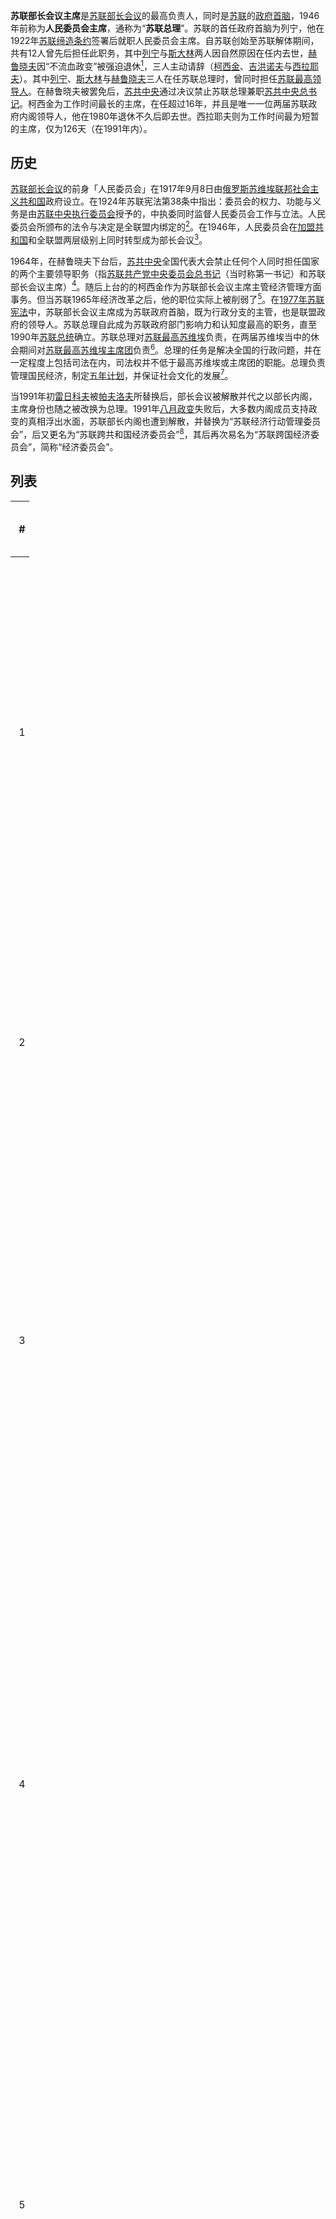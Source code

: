 {{Infobox former political post
|political_office   = 部长会议主席<br>Глава Правительства СССР
|country            = 苏联
|flag           = Flag of the Soviet Union.svg
|flagsize       = 150px
|flagcaption    = [[苏联国旗|苏联国旗]]
|insignia           = State Emblem of the Soviet Union.svg
|insigniasize       = 120px
|insigniacaption    = [[苏联国徽|苏联国徽]]
|File              = Lenin 1920.jpg
|caption            = 首任苏联人民委员会主席列宁
|predecessor        = [[俄罗斯苏维埃联邦社会主义共和国人民委员会|苏俄人民委员会主席]]
|successor          = {{unbulleted list
  | {{flagicon|CIS}} 由多个[[独立国家联合体|独联体]]成员国<br>[[政府首脑|政府首脑]]（[[总理|总理]]）所继承：
{{hidden|header=列表|content=
*{{flagicon|Armenia}} [[亚美尼亚总理|亚美尼亚总理]]
*{{flagicon|Azerbaijan}} [[阿塞拜疆总理|阿塞拜疆总理]]
*{{flagicon|Belarus|1991}} [[白俄罗斯总理|白俄罗斯总理]]
*{{flagicon|Kazakhstan|1991}} [[哈萨克斯坦总理|哈萨克斯坦总理]]
*{{flagicon|Kyrgyzstan|1991}} [[吉尔吉斯斯坦总理|吉尔吉斯斯坦总理]]
*{{flagicon|Moldova}} [[摩尔多瓦总理|摩尔多瓦总理]]
*{{flagicon|Russia|1991}} [[俄罗斯总理|俄罗斯联邦总理]]
*{{flagicon|Tajikistan|1991}} [[塔吉克斯坦总理|塔吉克斯坦总理]]
*{{flagicon|Turkmenistan|1991}} [[土库曼斯坦总理|土库曼斯坦总理]]
*{{flagicon|Ukraine}} [[乌克兰总理|乌克兰总理]]
*{{flagicon|Uzbekistan}} [[乌兹别克斯坦总理|乌兹别克斯坦总理]]
}}
}}
|first_officeholder = [[弗拉基米尔·列宁|弗拉基米尔·列宁]]
|last_officeholder  = [[伊万·西拉耶夫|伊万·西拉耶夫]]
|style              = 
|residence          = [[莫斯科|莫斯科]][[克里姆林宫|克里姆林宫]]
|appointer          = [[最高苏维埃主席团|最高苏维埃主席团]]
|began              = 1922年12月30日
|ended              = 1991年12月25日
|pretender          = 废除
}}
{{Soviet Union sidebar}}

'''苏联部长会议主席'''是[[苏联部长会议|苏联部长会议]]的最高负责人，同时是[[苏联|苏联]]的[[政府首脑|政府首脑]]，1946年前称为'''人民委员会主席'''，通称为“'''苏联总理'''”。苏联的首任政府首脑为列宁，他在1922年[[苏联缔造条约|苏联缔造条约]]签署后就职人民委员会主席。自苏联创始至苏联解体期间，共有12人曾先后担任此职务，其中[[弗拉基米尔·列宁|列宁]]与[[约瑟夫·斯大林|斯大林]]两人因自然原因在任内去世，[[尼基塔·赫鲁晓夫|赫鲁晓夫]]因“不流血政变”被强迫退休<ref>{{Cite web|title=1964年，赫鲁晓夫下台|url=https://news.ifeng.com/history/special/sulian1977/200908/0819_7734_1309253.shtml|access-date=2022-02-16|date=2009-08-19|publisher=凤凰网|archive-date=2022-02-27|archive-url=https://web.archive.org/web/20220227013641/https://news.ifeng.com/history/special/sulian1977/200908/0819_7734_1309253.shtml|dead-url=no}}</ref>，三人主动请辞（[[阿列克谢·柯西金|柯西金]]、[[尼古拉·亚历山德罗维奇·吉洪诺夫|吉洪诺夫]]与[[伊万·斯捷潘诺维奇·西拉耶夫|西拉耶夫]]）。其中[[列宁|列宁]]、[[斯大林|斯大林]]与[[赫鲁晓夫|赫鲁晓夫]]三人在任苏联总理时，曾同时担任[[蘇聯最高領導人列表|苏联最高领导人]]。在赫鲁晓夫被罢免后，[[苏联共产党中央委员会|苏共中央]]通过决议禁止苏联总理兼职[[苏共中央主要负责人列表|苏共中央总书记]]。柯西金为工作时间最长的主席，在任超过16年，并且是唯一一位两届苏联政府内阁领导人，他在1980年退休不久后即去世。西拉耶夫则为工作时间最为短暂的主席，仅为126天（在1991年内）。

== 历史 ==
[[苏联部长会议|苏联部长会议]]的前身「人民委员会」在1917年9月8日由[[俄罗斯苏维埃联邦社会主义共和国|俄罗斯苏维埃联邦社会主义共和国]]政府设立。在1924年苏联宪法第38条中指出：委员会的权力、功能与义务是由[[苏联中央执行委员会|苏联中央执行委员会]]授予的，中执委同时监督人民委员会工作与立法。人民委员会所颁布的法令与决定是全联盟内绑定的<ref>{{Cite Russian law|ru_entity=Центральный Исполнительный Комитет съезда Советов|ru_type=Статья|ru_number=38|ru_date=Декабрь 1977|ru_title=Суверенные права союзных республик|ru_url=http://constitution.garant.ru/history/ussr-rsfsr/1924/|ru_amendment_type=Федерального конституционного закона|en_entity=[[苏联中央执行委员会|Central Executive Committee]] of the [[苏联苏维埃代表大会|Congress of Soviets]]|en_type=Article|en_number=38|en_date=December 1924|en_title=Sovereign Rights of the Member Republics|en_url=http://www.answers.com/topic/1924-constitution-of-the-ussr}}</ref>。在1946年，人民委员会在[[苏联加盟共和国|加盟共和国]]和全联盟两层级别上同时转型成为部长会议<ref name="Law">{{cite web|title=«О преобразовании Совета Народных Комиссаров СССР в Совет Министров СССР и Советов Народных Комиссаров Союзных и Автономных республик в Советы Министров Союзных и Автономных республик» 15 марта 1946 года|url=http://www.economics.kiev.ua/download/ZakonySSSR/data04/tex16360.htm|accessdate=3 October 2010|work=Legislation of the USSR 1946-1952|publisher=World and Market Economy - Collection of Articles on Economy, Igor Averin|language=ru|archive-url=https://web.archive.org/web/20190603155345/http://www.economics.kiev.ua/download/ZakonySSSR/data04/tex16360.htm|archive-date=2019-06-03|dead-url=yes|trans_title=On Reforming the Council of People's Commissars into the Council of Ministers of the USSR, and the Councils of People's Commissars of Union and Autonomous Republics into the Councils of Ministers of Union and Autonomous Republics, 15 March 1946}}</ref>。

1964年，在赫鲁晓夫下台后，[[苏联共产党中央委员会|苏共中央]]全国代表大会禁止任何个人同时担任国家的两个主要领导职务（指[[苏共中央主要负责人列表|苏联共产党中央委员会总书记]]（当时称第一书记）和苏联部长会议主席）<ref>{{cite book|author=Service, Robert|title=History of Modern Russia: From Tsarism to the Twenty-first Century （现代俄罗斯史：从沙皇至21世纪）|location=|publisher=[[Penguin_Books_Ltd|Penguin Books Ltd]]|year=2009|pages=378|url=http://books.google.com/books?id=o8Z1QAAACAAJ&dq|isbn=978-0674034938|authorlink=Robert Service (historian)|access-date=2011-07-13|archive-date=2011-05-11|archive-url=https://web.archive.org/web/20110511090135/http://books.google.com/books?id=o8Z1QAAACAAJ&dq|dead-url=no}}</ref>。随后上台的的柯西金作为苏联部长会议主席主管经济管理方面事务。但当苏联1965年经济改革之后，他的职位实际上被削弱了<ref name="economic">{{cite book|author=Brown, Archie|page=403|title=The Rise & Fall of Communism|location=|publisher=[[Bodley_Head|Bodley Head]]|year=2009|url=http://books.google.com/books?id=yWQpAQAAIAAJ&q|isbn=978-0061138799|authorlink=Archie Brown|access-date=2011-07-13|archive-date=2014-01-01|archive-url=https://web.archive.org/web/20140101121311/http://books.google.com/books?id=yWQpAQAAIAAJ&q|dead-url=no}}</ref>。在[[1977年苏联宪法|1977年苏联宪法]]中，苏联部长会议主席成为苏联政府首脑，既为行政分支的主管，也是联盟政府的领导人。苏联总理自此成为苏联政府部门影响力和认知度最高的职务，直至1990年[[苏联总统|苏联总统]]确立。苏联总理对[[苏联最高苏维埃|苏联最高苏维埃]]负责，在两届苏维埃当中的休会期间对[[苏联最高苏维埃主席团|苏联最高苏维埃主席团]]负责<ref>{{Cite Russian law|ru_entity=Верховный Совет СССР|ru_type=Федеральный конституционный закон|ru_number=130|ru_date=7 октября 1977|ru_title=Совета Министров СССР|ru_url=http://ru.wikisource.org/wiki/Конституция_СССР_(1977)|ru_amendment_type=Федерального конституционного закона|en_entity=[[Supreme_Soviet_of_the_Soviet_Union|Supreme Soviet of the Soviet Union]]|en_type=Article|en_number=130|en_date=7 October 1977|en_title=The Council of Ministers of the USSR|en_url=http://www.departments.bucknell.edu/russian/const/77cons05.html#chap16}}</ref>。总理的任务是解决全国的行政问题，并在一定程度上包括司法在内，司法权并不低于最高苏维埃或主席团的职能。总理负责管理国民经济，制定[[蘇聯五年計劃|五年计划]]，并保证社会文化的发展<ref>{{Cite Russian law|ru_entity=Верховный Совет СССР|ru_type=Федеральный конституционный закон|ru_number=131|ru_date=7 октября 1977|ru_title=Совета Министров СССР|ru_url=http://ru.wikisource.org/wiki/Конституция_СССР_(1977)|ru_amendment_type=Федерального конституционного закона|en_entity=[[Supreme_Soviet_of_the_Soviet_Union|Supreme Soviet of the Soviet Union]]|en_type=Article|en_number=131|en_date=7 October 1977|en_title=The Council of Ministers of the USSR|en_url=http://www.departments.bucknell.edu/russian/const/77cons05.html#chap16}}</ref>。

当1991年初[[尼古拉·伊万诺维奇·雷日科夫|雷日科夫]]被[[瓦连京·帕夫洛夫|帕夫洛夫]]所替换后，部长会议被解散并代之以部长内阁，主席身份也随之被改换为总理。1991年[[八一九事件|八月政变]]失败后，大多数内阁成员支持政变的真相浮出水面，苏联部长内阁也遭到解散，并替换为“苏联经济行动管理委员会”，后又更名为“苏联跨共和国经济委员会”<ref>{{Cite book|author=Ferdinand, Maria Feldbrugge Joseph|title=Russian Law: The End of the Soviet System and the Role of Law|publisher=[[Martinus_Nijhoff_Publishers|Martinus Nijhoff Publishers]]|year=1993|url=http://books.google.com/books?id=JWt7MN3Dch8C&dq|isbn=0792323580|page=163–164|access-date=2011-07-13|archive-date=2014-07-23|archive-url=https://web.archive.org/web/20140723044703/http://books.google.com/books?id=JWt7MN3Dch8C&dq|dead-url=no}}</ref>，其后再次易名为“苏联跨国经济委员会”，简称“经济委员会”。

{{clear}}

== 列表 ==
{| class="wikitable" width=100%
! scope="col" width="1%" | #<br />{{NoteTag|非官方排序。|name="vp"}}
! scope="col" colspan="2" width="1%"| 姓名<br>(生–卒)
! scope="col" width="20%"| 任期
! scope="col" width="12%"| 选举
! scope="col" width="12%"| 内阁
|-
! rowspan="3" align="center" | 1
! colspan="5" align="center" | [[苏联人民委员会|人民委员会]]主席 (1922–46)
|-
!rowspan="2" scope="row" style="font-weight:normal;" |[[弗拉基米尔·列宁|列宁]]<br />(1870–1924)<ref>{{cite book|author=John Cull, Nicholas; Culbert, David Holbrook; Welch, David|page=182|title=Propaganda and Mass Persuasion: A Historical Encyclopedia, 1500 to the Present|location=|publisher=[[ABC-CLIO|ABC-CLIO]]|year=2003|url=//books.google.com/books?id=Byzv7rf6gL8C&dq|isbn=1576078205|access-date=2022-03-04|archive-date=2019-06-08|archive-url=https://web.archive.org/web/20190608092916/https://books.google.com/books?id=Byzv7rf6gL8C&dq|dead-url=no}}</ref>
|rowspan="2"|[[File:Vladimir-Ilich-Lenin-1918.jpg|90px]]
|1922年12月30日 - 1924年1月21日
|align=center | —
|[[列宁第一政府|列宁第一政府]]–[[列宁第二政府|第二政府]]
|-
| colspan="3"|作为第一任苏联总理，领导[[俄国社会民主工党|俄国社会民主工党]]进行了两次[[1917年俄国革命|俄国革命]]（[[俄國二月革命|二月革命]]和[[十月革命|十月革命]]）<ref>{{cite book|author=D. Young, Gregory; Braden, Nate|page=40|title=The Last Sentry: The True Story That Inspired the Hunt for Red October|location=|publisher=[[Naval_Institute_Press|Naval Institute Press]]|year=2005|url=//books.google.com/books?id=Tnq8WB4Us5AC&dq|isbn=1591149924|access-date=2022-03-04|archive-date=2019-06-10|archive-url=https://web.archive.org/web/20190610134909/https://books.google.com/books?id=Tnq8WB4Us5AC&dq|dead-url=no}}</ref>，并建立世界上第一个社会主义国家，[[俄罗斯苏维埃联邦社会主义共和国|俄罗斯苏维埃联邦社会主义共和国]]（苏俄）<ref>{{cite book|author=Service, Robert|page=1|title=Lenin: A Biography|location=|publisher=[[Harvard_University_Press|Harvard University Press]]|year=2000|url=//books.google.com/books?id=frDGHIxc4EUC&dq|isbn=0674008286|authorlink=Robert Service (historian)|access-date=2022-03-04|archive-date=2019-06-11|archive-url=https://web.archive.org/web/20190611173120/https://books.google.com/books?id=frDGHIxc4EUC&dq|dead-url=no}}</ref>，又在1922年建立[[苏联|苏联]]<ref>{{cite web|title=Образование СССР|url=http://hrono.info/sobyt/1900sob/cccp.php|accessdate=24 September 2010|author=|date=|publisher=Hrono.info|language=ru|archive-url=https://web.archive.org/web/20190728232249/http://hrono.info/sobyt/1900sob/cccp.php|archive-date=2019-07-28|dead-url=yes}}</ref>。
|-
! rowspan="2" align="center" | 2
!rowspan="2" scope="row" style="font-weight:normal;" |[[阿列克谢·李可夫|阿列克谢·李可夫]]<br>(1881–1938)<ref>{{cite book|author=Phillips, Steven|page=82|title=Lenin and the Russian Revolution|location=|publisher=[[Heinemann_(book_publisher)|Heinemann]]|year=2000|url=//books.google.com/books?id=_na0zfdhKQMC&dq|isbn=0435327194|access-date=2020-09-17|archive-date=2015-05-12|archive-url=https://web.archive.org/web/20150512055812/http://books.google.com/books?id=_na0zfdhKQMC&dq|dead-url=no}}</ref>
|rowspan="2"|[[File:Alexei_Rykov.jpg|90px]]
|1924年2月2日—1930年12月19日
|{{tsl|en|Soviet Union legislative election, 1929||1929}}
|[[李可夫政府|李可夫政府]]
|-
| colspan="3"|[[布尔什维克|布尔什维克党]]内的一名温和派成员，他与其他温和派成员在1930年被迫对党“承认了错误”，并因此失去了这一职位，1938年被处决<ref>{{cite book|author=Rappaport, Helen|title=Joseph Stalin: A Biographical Companion|publisher=[[ABC-CLIO|ABC-CLIO]]|year=1999|pages=238–9|url=//books.google.com/books?id=lsKClpnX8qwC&dq|isbn=1576072088|access-date=2022-03-04|archive-date=2019-06-10|archive-url=https://web.archive.org/web/20190610013343/https://books.google.com/books?id=lsKClpnX8qwC&dq|dead-url=no}}</ref>。
|-
! rowspan="2" align="center" | 3
!rowspan="2" scope="row" style="font-weight:normal;" | [[维亚切斯拉夫·莫洛托夫|莫洛托夫]]<br />(1890–1986)<ref>{{cite book|author=Phillips, Steven|page=89|title=Lenin and the Russian Revolution|location=|publisher=[[Heinemann_(book_publisher)|Heinemann]]|year=2000|url=//books.google.com/books?id=_na0zfdhKQMC&dq|isbn=0435327194|access-date=2020-09-17|archive-date=2015-05-12|archive-url=https://web.archive.org/web/20150512055812/http://books.google.com/books?id=_na0zfdhKQMC&dq|dead-url=no}}</ref>
|rowspan="2"|[[File:Molotov.jpg|90px]]
|1930年12月19日 – 1941年5月6日
|{{tsl|en|Soviet Union legislative election, 1937||1937}}
|[[莫洛托夫政府|莫洛托夫政府]]
|-
| colspan="3"|他监管斯大林的[[苏联农业集体化|农业集体化]]政策，完成了[[苏联第一个五年计划|苏联第一个五年计划]]的实现。期间苏联实现了[[工业化|工业化]]，并在1937–38年实施了[[大清洗|大清洗]]<ref>{{cite book|author=[[Jerry_F._Hough|Hough, Jerry F]]; Fainsod, Merle|page=295|title=How the Soviet Union is Governed|location=|publisher=[[Harvard_University_Press|Harvard University Press]]|year=1979|url=//books.google.com/books?id=38gMzMRXCpQC&dq|isbn=0674410300|access-date=2020-09-17|archive-date=2015-05-12|archive-url=https://web.archive.org/web/20150512054528/http://books.google.com/books?id=38gMzMRXCpQC&dq|dead-url=no}}</ref>。雖然有巨大的人力消耗<ref>{{Cite book|author=Sebag-Montefiore, Simon|title=Stalin: The Court of the Red Tsar|url=https://archive.org/details/stalincourtofred0000seba_s9j1|location=|publisher=[[Vintage_Books|Vintage Books]]|year=2005|isbn=978-1400042302|page=[https://archive.org/details/stalincourtofred0000seba_s9j1/page/n125 125]|authorlink=Simon Sebag-Montefiore}}</ref>，莫洛托夫名义上领导下的苏联，在工农业科技的采用和广泛应用出现了巨大的飞跃<ref>{{Cite book|author=Sebag-Montefiore, Simon|title=Stalin: The Court of the Red Tsar|url=https://archive.org/details/stalincourtofred0000seba_s9j1|location=|publisher=[[Vintage_Books|Vintage Books]]|year=2005|isbn=978-1400042302|page=[https://archive.org/details/stalincourtofred0000seba_s9j1/page/n236 236]|authorlink=Simon Sebag-Montefiore}}</ref>。
|-
! rowspan="5" align="center" | 4
!rowspan="2" scope="row" style="font-weight:normal;"|[[约瑟夫·斯大林|约瑟夫·斯大林]]<br />(1878–1953)<ref name="stalinbirthdeath">{{cite book|author=Totten, Samuel; Robert Bartrop, Paul; L Jacobs, Steven|page=76|title=Dictionary of Genocide: A–L|location=|publisher=[[Greenwood_Publishing_Group|Greenwood Publishing Group]]|year=2008|url=//books.google.com/books?id=xWKjSc0ql3cC&dq|isbn=0313346429|access-date=2022-03-04|archive-date=2019-06-02|archive-url=https://web.archive.org/web/20190602234116/https://books.google.com/books?id=xWKjSc0ql3cC&dq|dead-url=no}}</ref>
|rowspan="2"|[[File:Stalin_Museum_Batumi.jpg|90px]]
|1941年5月6日 - 1946年3月15日
|{{tsl|en|Soviet Union legislative election, 1946||1946}}
|[[斯大林第一政府|斯大林第一政府]]
|-
| colspan="3"|领导国家渡过了[[苏德战争|苏德战争]]时期（[[第二次世界大战|第二次世界大战]]的一部分）并开始了国家的重建阶段。他将人民委员会改组并重新命名为[[苏联部长会议|部长会议]]<ref name="Stalin">{{cite book|author=Service, Robert|pages=3–4|title=Stalin: A Biography|location=|publisher=[[Harvard_University_Press|Harvard University Press]]|year=2005|url=//books.google.com/books?id=hSWK6Dh4wRgC&dq|isbn=0674016971|authorlink=Robert Service (historian)|access-date=2022-03-04|archive-date=2020-08-04|archive-url=https://web.archive.org/web/20200804150236/https://books.google.com/books?id=hSWK6Dh4wRgC&dq|dead-url=no}}</ref>。
|-
! colspan="5" align="center" |[[苏联部长会议|部长会议]]主席（1946–1991）
|-
!rowspan="2" scope="row" style="font-weight:normal;" |[[约瑟夫·斯大林|约瑟夫·斯大林]]<br />（1878–1953）<ref name="stalinbirthdeath" />
|rowspan="2"|[[File:Stalin_Museum_Batumi.jpg|90px]]
|1946年3月15日—1953年3月5日
|{{tsl|en|Soviet Union legislative election, 1950||1950}}
|[[斯大林第二政府|斯大林第二政府]]
|-
| colspan="3"|战后，斯大林在东欧大部建立了[[共产党|共产党]]政府，东欧及外蒙古长期处于苏联控制，即所谓“[[铁幕|铁幕]]”下的[[东方集团|东方集团]]<ref name="Stalin" />，与西方世界形成敌对关系，展開[[冷战|冷战]]<ref>{{cite book|author=Service, Robert|page=503|title=Stalin: A Biography|location=|publisher=[[Harvard_University_Press|Harvard University Press]]|year=2005|url=//books.google.com/books?id=hSWK6Dh4wRgC&dq|isbn=0674016971|authorlink=Robert Service (historian)|access-date=2022-03-04|archive-date=2020-08-04|archive-url=https://web.archive.org/web/20200804150236/https://books.google.com/books?id=hSWK6Dh4wRgC&dq|dead-url=no}}</ref>。
|-
! rowspan="2" align="center" | 5
!rowspan="2" scope="row" style="font-weight:normal;" |[[格奥尔基·马林科夫|格奥尔基·马林科夫]]<br />(1902–1988)<ref name="malenkovandkhruschev">{{cite book|author=J Duiker, William; J Spielvogel, Jackson|page=572|title=The Essential World History|location=|publisher=[[Cengage_Learning|Cengage Learning]]|year=2006|url=//books.google.com/books?id=Z8UrmmuJS5wC&dq|isbn=0495097292|access-date=2022-03-04|archive-date=2019-06-03|archive-url=https://web.archive.org/web/20190603062101/https://books.google.com/books?id=Z8UrmmuJS5wC&dq|dead-url=no}}</ref>
|rowspan="2"|[[File:Georgy_Malenkov_1964.jpg|90px]]
|1953年3月6日 – 1955年2月8日
|{{tsl|en|Soviet Union legislative election, 1954||1954}}
|[[马林科夫第一政府|马林科夫第一政府]]–[[马林科夫第二政府|第二政府]]
|-
| colspan= "3"|在斯大林死后接权，但在紧接着的与[[赫鲁晓夫|赫鲁晓夫]]的权力斗争中失败。他继续担任总理一职直至赫鲁晓夫开始[[去斯大林化|去斯大林化]]这一过程。根据赫鲁晓夫的命令，他被[[尼古拉·布尔加宁|尼古拉·布尔加宁]]代替<ref>{{cite book|author=Coppa, Frank J|title=Encyclopedia of Modern Dictators: From Napoleon to the Present|pages=170–1|publisher=[[Peter_Lang_(publishing_company)|Peter Lang]]|year=2006|url=//books.google.no/books?id=gTv99LBYSL4C&dq|isbn=0820450103|access-date=2022-03-04|archive-date=2019-06-06|archive-url=https://web.archive.org/web/20190606162218/https://books.google.no/books?id=gTv99LBYSL4C&dq|dead-url=no}}</ref>。
|-
! rowspan="2" align="center" | 6
!rowspan="2" scope="row" style="font-weight:normal;" |[[尼古拉·亞歷山德羅維奇·布爾加寧|尼古拉·布尔加宁]]<br />(1895–1975)<ref>{{cite book|author=Trahair, RCS|page=69|title=Encyclopedia of Cold War Espionage, Spies, and Secret Operations|location=|publisher=[[Greenwood_Publishing_Group|Greenwood Publishing Group]]|year=2004|url=//books.google.com/books?id=tFJLIIGVk10C&dq|isbn=0313319553|access-date=2022-03-04|archive-date=2020-08-01|archive-url=https://web.archive.org/web/20200801140650/https://books.google.com/books?id=tFJLIIGVk10C&dq|dead-url=no}}</ref>
|rowspan="2"|[[File:Bundesarchiv_Bild_183-29921-0001,_Bulganin,_Nikolai_Alexandrowitsch.jpg|90px]]
|1955年2月8日—1958年3月27日
|{{tsl|en|Soviet Union legislative election, 1958||1958}}
|[[布尔加宁政府|布尔加宁政府]]
|-
| colspan = "3"|监管了[[去斯大林化|去斯大林化]]时期<ref name="Gorbyarticle">{{cite web|title=The First Steps Towards a New Era|url=http://www.guardian.co.uk/theguardian/2007/apr/26/greatspeeches4|accessdate=4 September 2010|author=Gorbachev, Mikhail|date=26 April 2007|authorlink=Mikhail Gorbachev|work=[[The_Guardian|The Guardian]]|archive-url=https://web.archive.org/web/20170507010304/https://www.theguardian.com/theguardian/2007/apr/26/greatspeeches4|archive-date=2017-05-07|dead-url=no}}</ref>。最初是赫鲁晓夫强有力的支持者，但由于他后来开始怀疑部分激进政策，随后被定性为[[反党集团|反党集团]]，并最终被赫鲁晓夫本人所替代<ref>{{cite book|author=Coppa, Frank J|title=Encyclopedia of Modern Dictators: From Napoleon to the Present|page=38|publisher=[[Peter_Lang_(publishing_company)|Peter Lang]]|year=2006|url=//books.google.no/books?id=gTv99LBYSL4C&dq|isbn=0820450103|access-date=2022-03-04|archive-date=2019-06-06|archive-url=https://web.archive.org/web/20190606162218/https://books.google.no/books?id=gTv99LBYSL4C&dq|dead-url=no}}</ref>。
|-
! rowspan="2" align="center" | 7
!rowspan="2" scope="row" style="font-weight:normal;" |[[尼基塔·赫鲁晓夫|尼基塔·赫鲁晓夫]]<br />(1894–1971)<ref name="malenkovandkhruschev" />
|rowspan="2"|[[File:Nikita_Khrouchtchev_NASA.jpg|90px]]
|1958年3月27日－1964年10月14日
|{{tsl|en|Soviet Union legislative election, 1962||1962}}
|[[赫鲁晓夫第一政府|赫鲁晓夫第一政府]]–[[赫鲁晓夫第二政府|第二政府]]
|-
| colspan="3"|领导国家渡过[[古巴导弹危机|古巴导弹危机]]。主持了诸多改革和政策创新，如1961年的金融改革。但他飘忽不定的作风越来越严重，最终导致[[特权阶层|特权阶层]]将其同时从总理和共产党第一书记上罢免<ref name="Gorbyarticle" />。
|-
! rowspan="2" align="center" | 8
!rowspan = "2" scope = "row" style="font-weight:normal;" | [[阿列克谢·柯西金|阿列克谢·柯西金]]<br />(1904–1980)<ref>{{cite book|author=Trahair, RCS|page=37|title=Encyclopedia of Cold War Espionage, Spies, and Secret Operations|location=|publisher=[[Greenwood_Publishing_Group|Greenwood Publishing Group]]|year=2004|url=//books.google.com/books?id=tFJLIIGVk10C&dq|isbn=0313319553|access-date=2022-03-04|archive-date=2020-08-01|archive-url=https://web.archive.org/web/20200801140650/https://books.google.com/books?id=tFJLIIGVk10C&dq|dead-url=no}}</ref>
|rowspan="2"|[[File:Kossygin_Glassboro.jpg|90px]]
|1964年10月15日－1980年10月23日
|{{tsl|en|Soviet Union legislative election, 1966||1966}}, {{tsl|en|Soviet Union legislative election, 1970||1970}}, {{tsl|en|Soviet legislative election, 1974||1974}}, {{tsl|en|Soviet Union legislative election, 1979||1979}}
|[[柯西金第一政府|柯西金第一政府]]–[[柯西金第五政府|第五政府]]
|-
| colspan="3"|与[[勃列日涅夫|勃列日涅夫]]和[[尼古拉·波德戈尔内|尼古拉·波德戈尔内]]形成三人的[[集体领导制|集体领导制]]，被称为[[停滞时期|停滞时期]]<ref name="economic" />。柯西金在其领导时期主导了三次大规模的经济改革，[[1965年苏联经济改革|1965]]、[[1973–74年苏联经济改革|1973–74]]以及[[1979年苏联经济改革|1979经济改革]]<ref>{{cite web|title=30 лет назад умер Алексей Косыгин|url=http://newsland.ru/news/detail/id/602062/cat/94/|accessdate=3 January 2011|author=ютуба, любитель|date=17 December 2010|work=Newsland|language=ru|archive-url=https://web.archive.org/web/20180917212900/http://newsland.com/user/4297681050/content/predshestvennik-gaidara-30-let-nazad-umer-aleksei-kosygin/4112811|archive-date=2018-09-17|dead-url=no|trans_title=A reformer before Yegor Gaidar? Kosygin died for 30 years ago}}</ref>。他在1980年10月退休，并在两个月后去世<ref name="saddeath">{{cite web|title=Организация здорового накала|url=http://www.pseudology.org/byvaly/ZdorovyjNakal.htm|accessdate=4 September 2010|author=Вергасов, Фатех|publisher=pseudology.org|language=ru|archive-url=https://web.archive.org/web/20190728232244/http://www.pseudology.org/byvaly/ZdorovyjNakal.htm|archive-date=2019-07-28|dead-url=no}}</ref>。
|-
! rowspan="2" align="center" | 9
!rowspan="2" scope="row" style="font-weight:normal;" |[[尼古拉·亚历山德罗维奇·吉洪诺夫|尼古拉·吉洪诺夫]]<br>(1905–1997)<ref name="tikhonovryzhkov">{{cite book|author=Ploss, Sidney|page=219|title=The Roots of Perestroika: The Soviet Breakdown in Historical Context|location=|publisher=[[McFarland_&_Company|McFarland & Company]]|year=2010|url=//books.google.com/books?id=6BzucnMoWfQC&dq|isbn=078644486X|access-date=2022-03-04|archive-date=2019-06-02|archive-url=https://web.archive.org/web/20190602174143/https://books.google.com/books?id=6BzucnMoWfQC&dq|dead-url=no}}</ref>
|rowspan="2" align=center | —
|1980年10月23日 – 1985年9月27日
|{{tsl|en|Soviet Union legislative election, 1984||1984}}
|[[吉洪诺夫第一政府|吉洪诺夫第一政府]]–[[吉洪诺夫第二政府|第二政府]]
|-
| colspan="3"|柯西金离开后，吉洪诺夫即成为新的总理<ref name="sidelined">{{cite book|author=Zemtsov, Ilya|title=Chernenko, the Last Bolshevik: The Soviet Union on the eve of Perestroika|publisher=[[Transaction_Publishers|Transaction Publishers]]|year=1989|location=|page=119|url=//books.google.com/books?id=hgscfLr5dCsC&dq|isbn=0887382606|access-date=2020-09-17|archive-date=2015-05-12|archive-url=https://web.archive.org/web/20150512054903/http://books.google.com/books?id=hgscfLr5dCsC&dq|dead-url=no}}</ref>，在其任内先后渡过了勃列日涅夫后期、[[尤里·安德罗波夫|尤里·安德罗波夫]]和[[康斯坦丁·契尔年科|康斯坦丁·契尔年科]]时期，以及[[戈尔巴乔夫|戈尔巴乔夫]]的最初期<ref>{{cite book|author=Service, Robert|title=History of Modern Russia: From Tsarism to the Twenty-first Century|location=|publisher=[[Penguin_Books_Ltd|Penguin Books Ltd]]|year=2009|pages=403–4|url=//books.google.com/books?id=o8Z1QAAACAAJ&dq|isbn=978-0674034938|authorlink=Robert Service (historian)|access-date=2020-09-17|archive-date=2011-05-11|archive-url=https://web.archive.org/web/20110511090135/http://books.google.com/books?id=o8Z1QAAACAAJ&dq|dead-url=no}}</ref>。在安德罗波夫后期至契尔年科得势这段时期内，吉洪诺夫是苏联“事实上的”领导人<ref>{{Cite book|author=Zemtsov, Ilya|title=Chernenko, the Last Bolshevik: The Soviet Union on the eve of Perestroika|location=|publisher=[[Transaction_Publishers|Transaction Publishers]]|year=1989|url=//books.google.com/books?id=hgscfLr5dCsC&dq|isbn=0887382606|page=146|access-date=2020-09-17|archive-date=2015-05-12|archive-url=https://web.archive.org/web/20150512054903/http://books.google.com/books?id=hgscfLr5dCsC&dq|dead-url=no}}</ref>。
|-
! rowspan="2" align="center" | 10
!rowspan="2" scope="row" style="font-weight:normal;" |[[尼古拉·伊万诺维奇·雷日科夫|尼古拉·雷日科夫]]<br>(1929—)<ref name="tikhonovryzhkov" />
|rowspan="2"|[[File:Nikolay_Ryzhkov2.jpg|90px]]
|1985年9月27日 – 1991年1月14日
|{{tsl|en|Soviet Union legislative election, 1989||1989}}
|[[雷日科夫第一政府|雷日科夫第一政府]]–[[雷日科夫第二政府|第二政府]]
|-
| colspan="3"|雷日科夫支持戈尔巴乔夫的政策，即通过减少中央计划和引进新兴科技来复苏重建[[苏联经济|苏联经济]]。然而，他抵制戈尔巴乔夫后期试图向苏联经济引入市场机制所做出的努力<ref>{{cite book|author=Garcelon, Marc|title=Revolutionary Passage: From Soviet to Post-Soviet Russia, 1985–2000|location=|publisher=[[Temple_University_Press|Temple University Press]]|year=2005|pages=128–9|url=//books.google.no/books?id=2dqGABT3Yw0C&dq|isbn=1592133622|access-date=2022-03-04|archive-date=2019-06-02|archive-url=https://web.archive.org/web/20190602174143/https://books.google.no/books?id=2dqGABT3Yw0C&dq|dead-url=no}}</ref>。当部长会议被解散后，他被迫退休<ref>{{cite book|author=Harris, Jonathan|title=Subverting the System: Gorbachev's Reform of the Party's Apparat, 1986–1991|location=|publisher=[[Rowman_&_Littlefield|Rowman & Littlefield]]|year=2005|page=133|url=//books.google.no/books?id=2dqGABT3Yw0C&dq|isbn=0742526798|access-date=2022-03-04|archive-date=2019-06-02|archive-url=https://web.archive.org/web/20190602174143/https://books.google.no/books?id=2dqGABT3Yw0C&dq|dead-url=no}}</ref>。
|-
! rowspan="3" align="center" | 11
! colspan="5" align="center" |苏联总理 (1991)
|-
!rowspan="2" scope="row" style="font-weight:normal;" |[[瓦连京·帕夫洛夫|瓦连京·帕夫洛夫]]<br>(1937–2003)<ref>{{cite web|title=Валентин Сергеевич Павлов|url=http://www.hrono.ru/biograf/bio_p/pavlov_vs.php|accessdate=6 December 2010|publisher=Hrono|language=ru|archive-url=https://web.archive.org/web/20190728232243/http://www.hrono.ru/biograf/bio_p/pavlov_vs.php|archive-date=2019-07-28|dead-url=no|location=RU|trans_title=Valentin Sergeyevich Pavlov}}</ref>
|rowspan="2" align=center | —<!--[[File:Valentin_Pavlov.JPG|90px]]-->
|1991年1月14日 - 1991年8月22日
| align=center | —
|[[帕夫洛夫第一政府|帕夫洛夫第一政府]]
|-
| colspan = "3"|帕夫洛夫作为一个妥协的候选人被选举上了新的总理职位。他在1991年实施了一次极其不成功的金融改革，<ref>{{cite book|author=Dyker, David A|pages=207–8|title=Restructuring the Soviet economy|location=|publisher=[[Routledge|Routledge]]|year=1992|url=//books.google.no/books?id=nOKi0BIAa7MC&dq|isbn=0415067618|access-date=2022-03-04|archive-date=2019-06-08|archive-url=https://web.archive.org/web/20190608124837/https://books.google.no/books?id=nOKi0BIAa7MC&dq|dead-url=no}}</ref>失败后加入了[[国家紧急状态委员会|国家紧急状态委员会]]。紧急状态委员会企图[[八一九事件|在8月19日罢免戈尔巴乔夫]]。政变失败后，帕夫洛夫在8月29日被捕<ref>{{cite book|author=Bonnell, Victoria E; Cooper, Ann|pages=63–4|title=Russia at the Barricades: Eyewitness Accounts of the August 1991 coup|location=|publisher=[[M.E._Sharpe|M.E. Sharpe]]|year=1994|url=//books.google.no/books?id=njDmMpVGPGsC&dq|isbn=1563242710|access-date=2022-03-04|archive-date=2019-06-05|archive-url=https://web.archive.org/web/20190605074519/https://books.google.no/books?id=njDmMpVGPGsC&dq|dead-url=no}}</ref>。
|-
! rowspan="3" align="center" | 12
! colspan="5" align="center" |跨共和国经济委员会主席 – 经济委员会总理 (1991)
|-
!rowspan="2" scope="row" style="font-weight:normal;" |[[伊万·斯捷潘诺维奇·西拉耶夫|伊万·西拉耶夫]]<br>（1930—）<ref name="silayev">{{cite web|title=Иван Степанович Силаев|url=http://www.hrono.ru/biograf/bio_s/silaev_is.php|accessdate=6 December 2010|publisher=Hrono|language=ru|archive-url=https://web.archive.org/web/20190728232247/http://www.hrono.ru/biograf/bio_s/silaev_is.php|archive-date=2019-07-28|dead-url=no}}</ref>
|rowspan="2" align=center | —
|1991年9月6日—1991年12月26日
| align=center | —
|[[西拉耶夫政府|西拉耶夫政府]]
|-
| colspan="3"|1991年[[八一九事件|八一九政变]]后，苏联中央政府失去了它对大多数共和国的权力。西拉耶夫与戈尔巴乔夫没有能力掌控这一苏维埃国家，最终导致了它的结束<ref>{{cite book|author=Kotz, David Michael; Weir, Fred|page=122|title=Russia's Path from Gorbachev to Putin: The Demise of the Soviet System and the New Russia|location=|publisher=[[Taylor_&_Francis|Taylor & Francis]]|year=2007|url=//books.google.no/books?id=njDmMpVGPGsC&dq|isbn=0415701473|access-date=2022-03-04|archive-date=2019-06-05|archive-url=https://web.archive.org/web/20190605074519/https://books.google.no/books?id=njDmMpVGPGsC&dq|dead-url=no}}</ref>。
|}

== 注释 ==
{{NoteFoot}}

== 参考文献 ==
{{Reflist|32em}}

{{-}}
{{苏联主题}}

[[Category:苏联部长会议主席|]]
[[Category:苏联政府公职人员名单|Category:苏联政府公职人员名单]]
[[Category:政府首脑列表|Category:政府首脑列表]]